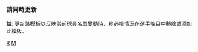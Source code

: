 {{Navbox
|name=邁阿密馬林魚隊當前登錄名單
|title=[[邁阿密馬林魚|<span style="color:#FFFFFF;">邁阿密馬林魚</span>]] 當前名單
|listclass = hlist
|state = {{{state|autocollapse}}}
|titlestyle = background:#000000; color:#FFFFFF; border:2px solid #00A3E0;
|basestyle  = background:#00A3E0; color:#000000; border:2px solid #000000;

|group1=活躍名單
|list1=
* 2 [[傑茲·齊森姆]]
* 5 {{link-en|喬恩·柏蒂|Jon Berti}}
* 7 {{link-en|海瑟斯·桑契斯|Jesús Sánchez (outfielder)}}
* 11 [[米格爾·羅哈斯]]
* 12 [[荷黑·索列爾]]
* 14 {{link-en|布萊恩·迪拉克魯茲|Bryan De La Cruz}}
* 22 [[山迪·艾爾康塔拉]]
* 24 [[阿法薩耶爾·賈西亞]]
* 26 {{link-en|蓋瑞特·庫珀|Garrett Cooper}}
* 27 {{link-en|愛德華·卡布瑞拉|Edward Cabrera}}
* 28 [[崔佛·羅傑斯]]
* 31 {{link-en|柯爾·索瑟|Cole Sulser}}
* 35 {{link-en|理查·布雷爾|Richard Bleier}}
* 36 {{link-en|迪蘭·弗羅洛|Dylan Floro}}
* 37 {{link-en|威廉斯·亞斯都提歐|Willians Astudillo}}
* 38 {{link-en|路易斯·海德|Louis Head}}
* 46 {{link-en|路克·威廉斯|Luke Williams (baseball)}}
* 48 {{link-en|史蒂芬·歐克特|Steven Okert}}
* 49 [[帕布羅·羅培茲]]
* 51 {{link-en|湯米·南斯|Tommy Nance}}
* 52 [[安東尼·巴斯]]
* 54 {{link-en|尼克·佛特斯|Nick Fortes}}
* 57 {{link-en|艾利瑟·赫南德茲|Elieser Hernández}}
* 58 [[雅各·史多林斯]]
* 60 {{link-en|布拉克斯頓·蓋瑞特|Braxton Garrett}}
* 66 {{link-en|坦納·史考特|Tanner Scott}}
* 99 {{link-en|海瑟斯·艾古拉|Jesús Aguilar}}

|group2=不活躍名單
|list2=
* 20 {{link-en|丹尼爾·卡斯坦諾|Daniel Castano}}
* 25 {{link-en|喬丹·哈洛威|Jordan Holloway}}
* 34 {{link-en|勒文·迪亞茲|Lewin Díaz}}
* 45 {{link-en|希斯托·桑契斯|Sixto Sánchez}}
* 56 {{link-en|查克·波普|Zach Pop}}
* 59 {{link-en|裴頓·亨利|Payton Henry}}
* 61 {{link-en|荷西·迪佛斯|José Devers}}

|group3=傷兵名單
|list3=
* 15 {{link-en|布萊恩·安德森 (三壘手)|Brian Anderson (third baseman)|布萊恩·安德森}}
* 18 [[喬伊·溫德爾]]
* 44 {{link-en|海瑟斯·魯薩多|Jesús Luzardo}}
* 53 {{link-en|保羅·坎貝爾 (棒球員)|Paul Campbell (pitcher)|保羅·坎貝爾}}
* 55 {{link-en|安東尼·班德|Anthony Bender}}
* 66 {{link-en|尚恩·古恩瑟|Sean Guenther}}
* 72 {{link-en|寇迪·波提特|Cody Poteet}}

|group4=限制名單
|list4=


|group5=教練團
|list5=
* 總教練 8 [[丹·馬丁利]]
* 打擊教練 40 {{link-en|艾瑞克·鄧肯|Eric Duncan}}
* 助理打擊教練 18 羅伯托·羅德里奎茲
* 板凳教練 82 {{link-en|詹姆斯·勞森|James Rowson}}
* 一壘教練 99 {{link-en|基斯·強森|Keith Johnson (baseball)}}
* 三壘教練 3 [[特雷·希爾曼]]
* 投手教練 30 {{link-en|小梅爾·史托特邁爾|Mel Stottlemyre Jr.}}
* 牛棚管理 85 {{link-en|羅布·弗里波|Rob Flippo}}
* 牛棚教練 21 {{link-en|威靈頓·塞佩沙|Wellington Cepeda}}
* 捕手教練 10 {{link-en|艾迪·羅德里奎茲|Eddy Rodríguez (catcher)}}
* 牛棚捕手 99 田中光司

}}<noinclude>
===請同時更新===
{{tl|Miami Marlins roster}}

{{collapsible option}}
'''註''': 更新該模板以反映當前球員名單變動時，務必視情況在選手條目中移除或添加此模板。
{{Roster maintenance|update source=http://mlb.mlb.com/team/roster_40man.jsp?c_id=mia}}

[[Category:邁阿密馬林魚|R]]
[[Category:美國職棒大聯盟球隊當前球員名單模板|M]]
</noinclude>